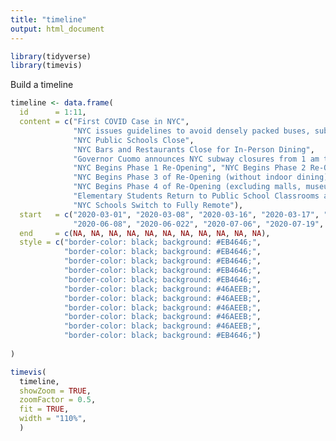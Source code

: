 ```yaml
---
title: "timeline"
output: html_document 
---
```


```r
library(tidyverse)
library(timevis)
```

Build a timeline

```r
timeline <- data.frame(
  id      = 1:11,
  content = c("First COVID Case in NYC", 
              "NYC issues guidelines to avoid densely packed buses, subways, or trains",
              "NYC Public Schools Close", 
              "NYC Bars and Restaurants Close for In-Person Dining",
              "Governor Cuomo announces NYC subway closures from 1 am to 5 am", 
              "NYC Begins Phase 1 Re-Opening", "NYC Begins Phase 2 Re-Opening",
              "NYC Begins Phase 3 of Re-Opening (without indoor dining)",
              "NYC Begins Phase 4 of Re-Opening (excluding malls, museums, and indoor dining/bars)",
              "Elementary Students Return to Public School Classrooms across NYC",
              "NYC Schools Switch to Fully Remote"),
  start   = c("2020-03-01", "2020-03-08", "2020-03-16", "2020-03-17", "2020-04-30",
              "2020-06-08", "2020-06-022", "2020-07-06", "2020-07-19", "2020-09-29", "2020-11-19"),
  end     = c(NA, NA, NA, NA, NA, NA, NA, NA, NA, NA, NA),
  style = c("border-color: black; background: #EB4646;", 
            "border-color: black; background: #EB4646;", 
            "border-color: black; background: #EB4646;", 
            "border-color: black; background: #EB4646;", 
            "border-color: black; background: #EB4646;", 
            "border-color: black; background: #46AEEB;", 
            "border-color: black; background: #46AEEB;", 
            "border-color: black; background: #46AEEB;", 
            "border-color: black; background: #46AEEB;", 
            "border-color: black; background: #46AEEB;", 
            "border-color: black; background: #EB4646;")
  
)

timevis(
  timeline,
  showZoom = TRUE,
  zoomFactor = 0.5,
  fit = TRUE,
  width = "110%",
  )
```
